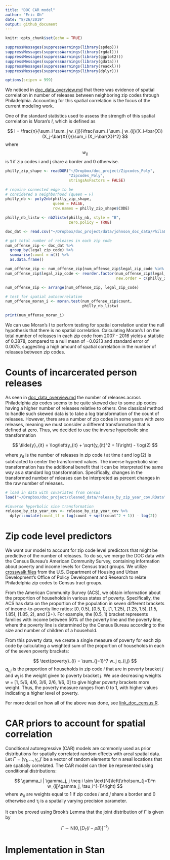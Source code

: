 ```yaml
---
title: "DOC CAR model"
author: "Eric Oh"
date: "8/26/2019"
output: github_document
---
```


```r
knitr::opts_chunk$set(echo = TRUE)
```

```r
suppressMessages(suppressWarnings(library(spdep)))
suppressMessages(suppressWarnings(library(rgdal)))
suppressMessages(suppressWarnings(library(ggplot2)))
suppressMessages(suppressWarnings(library(gdata)))
suppressMessages(suppressWarnings(library(readxl)))
suppressMessages(suppressWarnings(library(dplyr)))

options(scipen = 999)
```

We noticed in [doc_data_overview.md](https://github.com/ericoh17/doc_project/blob/master/doc_data_overview.md) that there was evidence of spatial correlation in number of releases between neighboring zip codes through Philadelphia. Accounting for this spatial correlation is the focus of the current modeling work. 

One of the standard statistics used to assess the strength of this spatial correlation is Moran's $I$, which is defined as

$$
I = \frac{n}{\sum_i \sum_j w_{ij}}\frac{\sum_i \sum_j w_{ij}(X_i-\bar{X})(X_j-\bar{X})}{\sum_i (X_i-\bar{X})^2}
$$
where $$w_{ij}$$ is 1 if zip codes i and j share a border and 0 otherwise. 

```r
philly_zip_shape <- readOGR("~/Dropbox/doc_project/Zipcodes_Poly",
                            "Zipcodes_Poly",
                            stringsAsFactors = FALSE)

# require connected edge to be
# considered a neighborhood (queen = F)
philly_nb <- poly2nb(philly_zip_shape,
                     queen = FALSE,
                     row.names = philly_zip_shape$CODE)

philly_nb_listw <- nb2listw(philly_nb, style = "B",
                            zero.policy = TRUE)

doc_dat <- read.csv("~/Dropbox/doc_project/data/johnson_doc_data/PhilaLegalZip-Table 1.csv")

# get total number of releases in each zip code
num_offense_zip <- doc_dat %>%
  group_by(legal_zip_code) %>%
  summarise(count = n()) %>%
  as.data.frame()

num_offense_zip <- num_offense_zip[num_offense_zip$legal_zip_code %in% philly_zip_shape$CODE,]
num_offense_zip$legal_zip_code <- reorder.factor(num_offense_zip$legal_zip_code,
                                                 new.order = c(philly_zip_shape$CODE))

num_offense_zip <- arrange(num_offense_zip, legal_zip_code)

# test for spatial autocorrelation
num_offense_moran_i <- moran.test(num_offense_zip$count,
                                  philly_nb_listw)

print(num_offense_moran_i)

```

We can use Moran's I to perform testing for spatial correlation under the null hypothesis that there is no spatial correlation. Calculating Moran's I on the total number of releases in each zip code from 2007 - 2016 yields a statistic of $0.3878$, compared to a null mean of $-0.0213$ and standard error of $0.0075$, suggesting a high amount of spatial correlation in the number of releases between zip codes. 

# Counts of incarcerated person releases

As seen in [doc_data_overview.md](https://github.com/ericoh17/doc_project/blob/master/doc_data_overview.md) the number of releases across Philadelphia zip codes seems to be quite skewed due to some zip codes having a higher number of releases relative to others. One classical method to handle such skewed data is to take a log transformation of the count of releases. However, there are a number of zip codes in some years with zero releases, meaning we must consider a different transformation that is defined at zero. Thus, we decided to use the inverse hyperbolic sine transformation

$$
\tilde{y}_{it} = \log\left(y_{it} + \sqrt{y_{it}^2 + 1}\right) - \log(2)
$$

where $y_{it}$ is the number of releases in zip code $i$ at time $t$ and $\log(2)$ is subtracted to center the transformed values. The inverse hyperbolic sine transformation has the additional benefit that it can be interpreted the same way as a standard log transformation. Specifically, changes in the transformed number of releases can be interpreted as percent changes in the raw number of releases. 

```r
# load in data with covariates from census
load("~/Dropbox/doc_project/cleaned_data/release_by_zip_year_cov.RData")

#inverse hyperbolic sine transformation
release_by_zip_year_cov <- release_by_zip_year_cov %>%
  dplyr::mutate(count_tf = log(count + sqrt(count^2 + 1)) - log(2))

```


# Zip code level predictors

We want our model to account for zip code level predictors that might be predictive of the number of releases. To do so, we merge the DOC data with the Census Bureau's American Community Survey, containing information about poverty and income levels for Census tract groups. We utilize [crosswalk files](https://www.huduser.gov/portal/datasets/usps_crosswalk.html) from the U.S. Department of Housing and Urban Development's Office of Policy Development and Research to relate Philadelphia zip codes to Census tract groups. 

From the American Community Survey (ACS), we obtain information about the proportion of households in various states of poverty. Specifically, the ACS has data on the proportion of the population in seven different brackets of income-to-poverty line ratios: [0, 0.5), [0.5, 1), [1, 1.25), [1.25, 1.5), [1.5, 1.85), [1.85, 2), and [2+). For example, the [0.5, 1) bracket represents families with income between $50\%$ of the poverty line and the poverty line, where the poverty line is determined by the Census Bureau according to the size and number of children of a household. 

From this poverty data, we create a single measure of poverty for each zip code by calculating a weighted sum of the proportion of households in each of the seven poverty brackets:

$$
\text{poverty}_{i} = \sum_{j=1}^7 w_j q_{i,j}
$$
$q_{i,j}$ is the proportion of households in zip code $i$ that are in poverty bracket $j$ and $w_j$ is the weight given to poverty bracket $j$. We use decreasing weights w = [1, 5/6, 4/6, 3/6, 2/6, 1/6, 0] to give higher poverty brackets more weight. Thus, the poverty measure ranges from 0 to 1, with higher values indicating a higher level of poverty. 

For more detail on how all of the above was done, see [link_doc_census.R](https://github.com/ericoh17/doc_project/blob/master/link_doc_census.R). 

# CAR priors to account for spatial correlation

Conditional autoregressive (CAR) models are commonly used as prior distributions for spatially correlated random effects with areal spatial data. Let $\Gamma=(\gamma_1,\ldots,\gamma_n)'$ be a vector of random elements for n areal locations that are spatially correlated. The CAR model can then be represented using conditional distributions:

$$
\gamma_i | \gamma_j, j \neq i  \sim \text{N}\left(\rho\sum_{j=1}^n w_{ij}\gamma_j, \tau_i^{-1}\right)
$$
where $w_{ij}$ are weights equal to 1 if zip codes $i$ and $j$ share a border and 0 otherwise and $\tau_i$ is a spatially varying precision parameter. 

It can be proved using Brook's Lemma that the joint distribution of $\Gamma$ is given by

$$
\Gamma \sim \text{N}\left(0, [D_{\tau}(I-\rho B)]^{-1}\right)
$$

# Implementation in Stan







